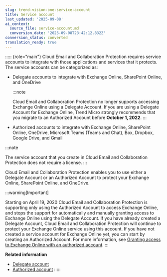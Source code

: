```yaml
---
slug: trend-vision-one-service-account
title: Service account
last_updated: '2025-09-08'
ai_context:
  source_file: service-account.md
  conversion_date: '2025-09-08T23:42:12.832Z'
conversion_status: converted
translation_ready: true
---
```


::::: {role="main"}
Cloud Email and Collaboration Protection requires service accounts to integrate with those applications and services that it protects. The service accounts can be categorized as:

- Delegate accounts to integrate with Exchange Online, SharePoint Online, and OneDrive

  :::note

  Cloud Email and Collaboration Protection no longer supports accessing Exchange Online using a Delegate Account. If you are using a Delegate Account for Exchange Online, Trend Micro strongly recommends that you migrate to an Authorized Account before **October 1, 2022**.
  :::

- Authorized accounts to integrate with Exchange Online, SharePoint Online, OneDrive, Microsoft Teams (Teams and Chat), Box, Dropbox, Google Drive, and Gmail

:::note

The service account that you create in Cloud Email and Collaboration Protection does not require a license.
:::

Cloud Email and Collaboration Protection enables you to use either a Delegate Account or an Authorized Account to protect your Exchange Online, SharePoint Online, and OneDrive.

:::warning[Important]

Starting on April 19, 2020 Cloud Email and Collaboration Protection is supporting only using the Authorized Account to access Exchange Online, and stops the support for automatically and manually granting access to Exchange Online using the Delegate Account. If you have already created a Delegate Account, Cloud Email and Collaboration Protection will continue to protect your Exchange Online service using this account. If you have not created a service account for Exchange Online yet, you can start by creating an Authorized Account. For more information, see [Granting access to Exchange Online with an authorized account](access-exchange-auth-acct.mdx).
:::

**Related information**

- [Delegate account](delegate-account.mdx)
- [Authorized account](authorized-account.mdx)
:::::
